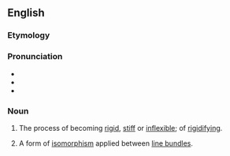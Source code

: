 ==English==

===Etymology===
{{suffix|en|rigid|ification}}

===Pronunciation===
* {{IPA|/ɹɪˌdʒɪdɪfɪˈkeɪʃən/|lang=en}}
* {{rhymes|eɪʃən|lang=en}}
* {{hyph|ri|gid|i|fi|ca|tion|lang=en}}

===Noun===
{{en-noun}}

# {{lb|en|uncountable}} The process of becoming [[rigid]], [[stiff]] or [[inflexible]]; of [[rigidify]]ing.
# {{lb|en|geometry}} A form of [[isomorphism]] applied between [[line bundle]]s.